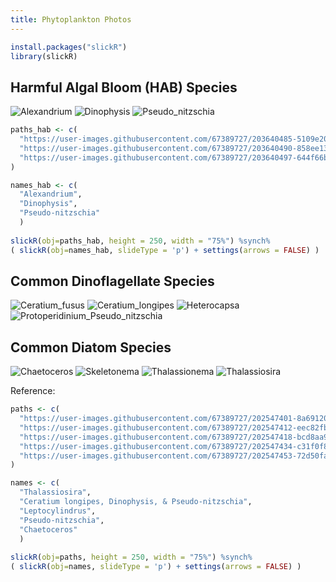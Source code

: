 ```yaml
---
title: Phytoplankton Photos
---
```


```r

install.packages("slickR")
library(slickR)

```

## Harmful Algal Bloom (HAB) Species

![Alexandrium](https://user-images.githubusercontent.com/67389727/203640485-5109e208-8872-437a-abff-3bc33d1eb7a1.jpg)
![Dinophysis](https://user-images.githubusercontent.com/67389727/203640490-858ee131-4058-4af9-98e9-3f97b07adcbe.jpg)
![Pseudo_nitzschia](https://user-images.githubusercontent.com/67389727/203640497-644f66bd-5da2-4905-82cc-322025454d54.jpg)


```r

paths_hab <- c(
  "https://user-images.githubusercontent.com/67389727/203640485-5109e208-8872-437a-abff-3bc33d1eb7a1.jpg",
  "https://user-images.githubusercontent.com/67389727/203640490-858ee131-4058-4af9-98e9-3f97b07adcbe.jpg",
  "https://user-images.githubusercontent.com/67389727/203640497-644f66bd-5da2-4905-82cc-322025454d54.jpg"
)

names_hab <- c(
  "Alexandrium",
  "Dinophysis",
  "Pseudo-nitzschia"
  )
  
slickR(obj=paths_hab, height = 250, width = "75%") %synch%
( slickR(obj=names_hab, slideType = 'p') + settings(arrows = FALSE) )

```

## Common Dinoflagellate Species

![Ceratium_fusus](https://user-images.githubusercontent.com/67389727/203640552-e09c267e-e89c-470c-a393-21feaa85fe82.jpg)
![Ceratium_longipes](https://user-images.githubusercontent.com/67389727/203640549-a805340c-11f9-4c35-9cf5-fa2d9348c549.jpg)
![Heterocapsa](https://user-images.githubusercontent.com/67389727/203640556-3bc47fe4-9abb-4ed6-b09c-1b4337c6730c.jpg)
![Protoperidinium_Pseudo_nitzschia](https://user-images.githubusercontent.com/67389727/203640567-68ef8991-f268-4ffd-9c4e-0a875eee20a6.jpg)

## Common Diatom Species

![Chaetoceros](https://user-images.githubusercontent.com/67389727/203640608-835da107-f66b-4f6b-b510-3b85bb2e38f5.jpg)
![Skeletonema](https://user-images.githubusercontent.com/67389727/203640621-b8454f91-65a4-4be8-9572-e61fdb7b3c08.jpg)
![Thalassionema](https://user-images.githubusercontent.com/67389727/203640634-1542bf75-6c08-42b4-8789-f62444de32f9.jpg)
![Thalassiosira](https://user-images.githubusercontent.com/67389727/203640614-4978d394-4c40-4e77-99e8-77e60375018e.jpg)

Reference:

```r

paths <- c(
  "https://user-images.githubusercontent.com/67389727/202547401-8a69120b-14dc-4bd3-8d75-3ca8eebe71b9.jpg",
  "https://user-images.githubusercontent.com/67389727/202547412-eec82fbe-dacc-4722-a4bb-9da32649ac1d.jpg",
  "https://user-images.githubusercontent.com/67389727/202547418-bcd8aa90-58ef-4e48-9c60-4af5140cad0a.jpg",
  "https://user-images.githubusercontent.com/67389727/202547434-c31f0f85-ae9f-437e-b10a-7beb6d3b2fe9.jpg",
  "https://user-images.githubusercontent.com/67389727/202547453-72d50fa5-ddce-4cdb-912d-a7f8e95fb0eb.jpg"
)

names <- c(
  "Thalassiosira",
  "Ceratium longipes, Dinophysis, & Pseudo-nitzschia",
  "Leptocylindrus",
  "Pseudo-nitzschia",
  "Chaetoceros"
  )
  
slickR(obj=paths, height = 250, width = "75%") %synch%
( slickR(obj=names, slideType = 'p') + settings(arrows = FALSE) )

```
